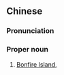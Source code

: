 {{also|火烧屿}}
==Chinese==
{{zh-forms|s=火烧屿|type=21}}
{{wikipedia|Green Island, Taiwan}}

===Pronunciation===
{{zh-pron
|m=Huǒshāo Yǔ
|c=fo2 siu1 zeoi6
|mn=Hóe-sio-sū
|cat=pn
}}

===Proper noun===
{{zh-proper noun}}

# {{lb|zh|obsolete|or|historical}} [[Bonfire Island]], {{zh-altname|綠島|[[Green Island]]|nocap=y}}

{{zh-cat|Islands}}